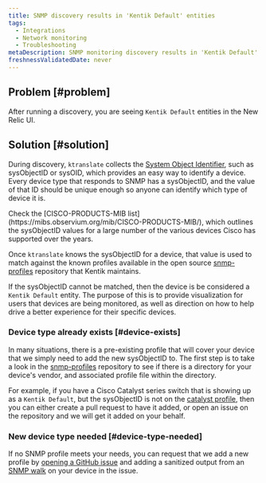 ```yaml
---
title: SNMP discovery results in 'Kentik Default' entities
tags:
  - Integrations
  - Network monitoring
  - Troubleshooting
metaDescription: SNMP monitoring discovery results in 'Kentik Default' entities in the New Relic UI.
freshnessValidatedDate: never
---
```


## Problem [#problem]

After running a discovery, you are seeing `Kentik Default` entities in the New Relic UI.

## Solution [#solution]

During discovery, `ktranslate` collects the [System Object Identifier](http://oid-info.com/get/1.3.6.1.2.1.1.2), such as sysObjectID or sysOID, which provides an easy way to identify a device. Every device type that responds to SNMP has a sysObjectID, and the value of that ID should be unique enough so anyone can identify which type of device it is.

<Callout variant="tip">
  Check the [CISCO-PRODUCTS-MIB list](https://mibs.observium.org/mib/CISCO-PRODUCTS-MIB/), which outlines the sysObjectID values for a large number of the various devices Cisco has supported over the years.
</Callout>

Once `ktranslate` knows the sysObjectID for a device, that value is used to match against the known profiles available in the open source [snmp-profiles](https://github.com/kentik/snmp-profiles) repository that Kentik maintains.

If the sysObjectID cannot be matched, then the device is be considered a `Kentik Default` entity. The purpose of this is to provide visualization for users that devices are being monitored, as well as direction on how to help drive a better experience for their specific devices.

### Device type already exists [#device-exists]

In many situations, there is a pre-existing profile that will cover your device that we simply need to add the new sysObjectID to. The first step is to take a look in the [snmp-profiles](https://github.com/kentik/snmp-profiles/tree/main/profiles/kentik_snmp) repository to see if there is a directory for your device's vendor, and associated profile file within the directory.

For example, if you have a Cisco Catalyst series switch that is showing up as a `Kentik Default`, but the sysObjectID is not on the [catalyst profile](https://github.com/kentik/snmp-profiles/blob/main/profiles/kentik_snmp/cisco/cisco-catalyst.yml), then you can either create a pull request to have it added, or open an issue on the repository and we will get it added on your behalf.

### New device type needed [#device-type-needed]

If no SNMP profile meets your needs, you can request that we add a new profile by [opening a GitHub issue](https://github.com/kentik/snmp-profiles/issues/new/choose) and adding a sanitized output from an [SNMP walk](/docs/network-performance-monitoring/troubleshooting/snmp-walk) on your device in the issue.
